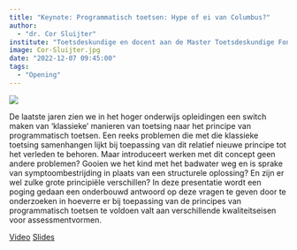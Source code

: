 ```yaml
---
title: "Keynote: Programmatisch toetsen: Hype of ei van Columbus?"
author:
  - "dr. Cor Sluijter"
institute: "Toetsdeskundige en docent aan de Master Toetsdeskundige Fontys"
image: Cor-Sluijter.jpg
date: "2022-12-07 09:45:00"
tags: 
  - "Opening"
---
```


::: {.column-margin}
![](Cor-Sluijter.jpg)
:::

De laatste jaren zien we in het hoger onderwijs opleidingen een switch maken van ‘klassieke’ manieren van toetsing naar het principe van programmatisch toetsen. Een reeks problemen die met die klassieke toetsing samenhangen lijkt bij toepassing van dit relatief nieuwe principe tot het verleden te behoren. Maar introduceert werken met dit concept geen andere problemen? Gooien we het kind met het badwater weg en is sprake van symptoombestrijding in plaats van een structurele oplossing? En zijn er wel zulke grote principiële verschillen? In deze presentatie wordt een poging gedaan een onderbouwd antwoord op deze vragen te geven door te onderzoeken in hoeverre er bij toepassing van de principes van programmatisch toetsen te voldoen valt aan verschillende kwaliteitseisen voor assessmentvormen.


[Video](https://tilburguniversity.cloud.panopto.eu/Panopto/Pages/Viewer.aspx?id=461fd849-bf16-4c27-b7a2-af3800efcdfc){.btn .btn-primary}
[Slides](https://drive.google.com/file/d/1crWFikcVZ3vUchKuIUij61__qYtoWjgn/view?usp=share_link){.btn .btn-primary}
